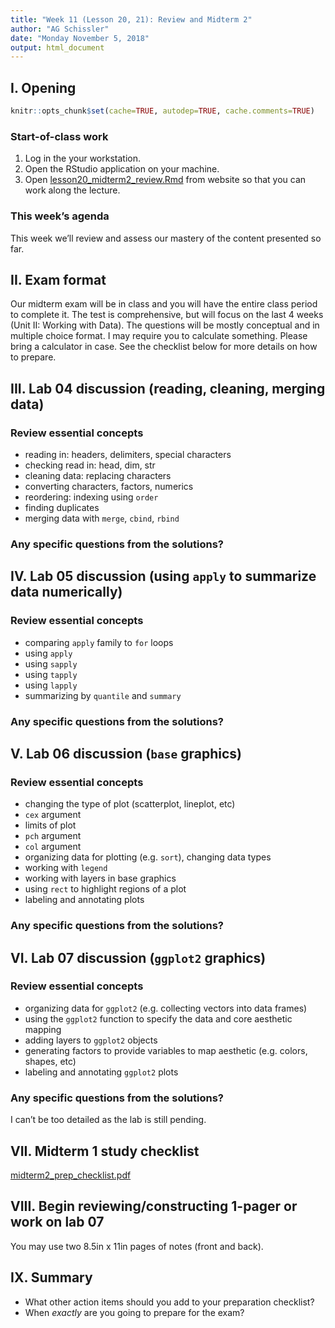 ```yaml
---
title: "Week 11 (Lesson 20, 21): Review and Midterm 2"
author: "AG Schissler"
date: "Monday November 5, 2018"
output: html_document
---
```


## I. Opening 

```r
knitr::opts_chunk$set(cache=TRUE, autodep=TRUE, cache.comments=TRUE)
```

### Start-of-class work

1. Log in the your workstation.
2. Open the RStudio application on your machine.
3. Open [lesson20_midterm2_review.Rmd](https://github.com/grizant/STAT445/blob/master/lesson20_midterm2_review/lesson20_midterm2_review.Rmd) from website so that you can work along the lecture.

### This week's agenda

This week we'll review and assess our mastery of the content presented so far.

## II. Exam format

Our midterm exam will be in class and you will have the entire class period to complete it. The test is comprehensive, but will focus on the last 4 weeks (Unit II: Working with Data). The questions will be mostly conceptual and in multiple choice format. I may require you to calculate something. Please bring a calculator in case.
See the checklist below for more details on how to prepare.

## III. Lab 04 discussion (reading, cleaning, merging data)

### Review essential concepts

- reading in: headers, delimiters, special characters
- checking read in: head, dim, str
- cleaning data: replacing characters
- converting characters, factors, numerics
- reordering: indexing using `order` 
- finding duplicates
- merging data with `merge`, `cbind`, `rbind`

### Any specific questions from the solutions?

## IV. Lab 05 discussion (using `apply` to summarize data numerically)

### Review essential concepts

- comparing `apply` family to `for` loops
- using `apply`
- using `sapply`
- using `tapply`
- using `lapply`
- summarizing by `quantile` and `summary`

### Any specific questions from the solutions?

## V. Lab 06 discussion (`base` graphics) 

### Review essential concepts

- changing the type of plot (scatterplot, lineplot, etc)
- `cex` argument
- limits of plot
- `pch` argument
- `col` argument
- organizing data for plotting (e.g. `sort`), changing data types
- working with `legend`
- working with layers in base graphics
- using `rect` to highlight regions of a plot
- labeling and annotating plots

### Any specific questions from the solutions?

## VI. Lab 07 discussion (`ggplot2` graphics)

### Review essential concepts

- organizing data for `ggplot2` (e.g. collecting vectors into data frames)
- using the `ggplot2` function to specify the data and core aesthetic mapping
- adding layers to `ggplot2` objects
- generating factors to provide variables to map aesthetic (e.g. colors, shapes, etc)
- labeling and annotating `ggplot2` plots

### Any specific questions from the solutions?

I can't be too detailed as the lab is still pending.

## VII. Midterm 1 study checklist

[midterm2_prep_checklist.pdf](https://github.com/grizant/STAT445/blob/master/checklists/midterm2_prep_checklist.pdf)

## VIII. Begin reviewing/constructing 1-pager or work on lab 07

You may use two 8.5in x 11in pages of notes (front and back).

## IX. Summary

- What other action items should you add to your preparation checklist?
- When *exactly* are you going to prepare for the exam?
